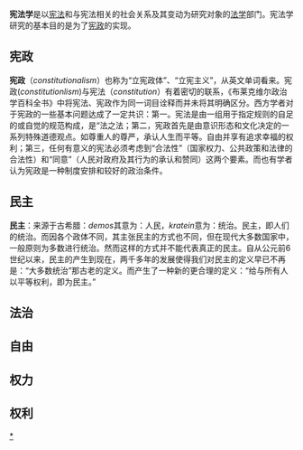 {{多個問題|
{{Unreferenced|time=2008-05-24}}
{{Expand language|1=en|time=2020-10-01T11:52:50+00:00}}
}}
{{legal}}
'''宪法学'''是以[[宪法|宪法]]和与宪法相关的社会关系及其变动为研究对象的[[法学|法学]]部门。宪法学研究的基本目的是为了[[宪政|宪政]]的实现。

== 宪政 ==
'''宪政'''（''constitutionalism''）也称为“立宪政体”、“立宪主义”，从英文单词看来。宪政(''constitutionlism'')与宪法（''constitution''）有着密切的联系，《布莱克维尔政治学百科全书》中将宪法、宪政作为同一词目诠释而并未将其明确区分。西方学者对于宪政的一些基本问题达成了一定共识：第一。宪法是由一组用于指定规则的自足的或自觉的规范构成，是“法之法；第二，宪政首先是由意识形态和文化决定的一系列特殊道德观点。如尊重人的尊严，承认人生而平等。自由并享有追求幸福的权利；第三，任何有意义的宪法必须考虑到“合法性”（国家权力、公共政策和法律的合法性）和“同意”（人民对政府及其行为的承认和赞同）这两个要素。而也有学者认为宪政是一种制度安排和较好的政治条件。

== 民主 ==
'''民主'''：来源于古希腊：''demos''其意为：人民，''kratein''意为：统治。民主，即人们的统治。而因各个政体不同，其主张民主的方式也不同，但在现代大多数国家中，一般原则为多数进行统治。然而这样的方式并不能代表真正的民主。自从公元前6世纪以来，民主的产生到现在，两千多年的发展使得我们对民主的定义早已不再是：“大多数统治”那古老的定义。而产生了一种新的更合理的定义：“给与所有人以平等权利，即为民主。”

== 法治 ==

== 自由 ==

== 权力 ==

== 权利 ==

{{法學}}
{{law-stub}}

[[Category:宪法学|*]]